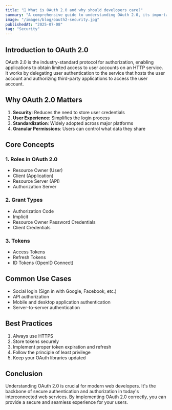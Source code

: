 ```yaml
---
title: "🔐 What is OAuth 2.0 and why should developers care?"
summary: "A comprehensive guide to understanding OAuth 2.0, its importance in modern web development, and how to implement it effectively."
image: "/images/blog/oauth2-security.jpg"
publishedAt: "2025-07-08"
tag: "Security"
---
```


## Introduction to OAuth 2.0

OAuth 2.0 is the industry-standard protocol for authorization, enabling applications to obtain limited access to user accounts on an HTTP service. It works by delegating user authentication to the service that hosts the user account and authorizing third-party applications to access the user account.

## Why OAuth 2.0 Matters

1. **Security**: Reduces the need to store user credentials
2. **User Experience**: Simplifies the login process
3. **Standardization**: Widely adopted across major platforms
4. **Granular Permissions**: Users can control what data they share

## Core Concepts

### 1. Roles in OAuth 2.0
- Resource Owner (User)
- Client (Application)
- Resource Server (API)
- Authorization Server

### 2. Grant Types
- Authorization Code
- Implicit
- Resource Owner Password Credentials
- Client Credentials

### 3. Tokens
- Access Tokens
- Refresh Tokens
- ID Tokens (OpenID Connect)

## Common Use Cases
- Social login (Sign in with Google, Facebook, etc.)
- API authorization
- Mobile and desktop application authentication
- Server-to-server authentication

## Best Practices
1. Always use HTTPS
2. Store tokens securely
3. Implement proper token expiration and refresh
4. Follow the principle of least privilege
5. Keep your OAuth libraries updated

## Conclusion

Understanding OAuth 2.0 is crucial for modern web developers. It's the backbone of secure authentication and authorization in today's interconnected web services. By implementing OAuth 2.0 correctly, you can provide a secure and seamless experience for your users.
